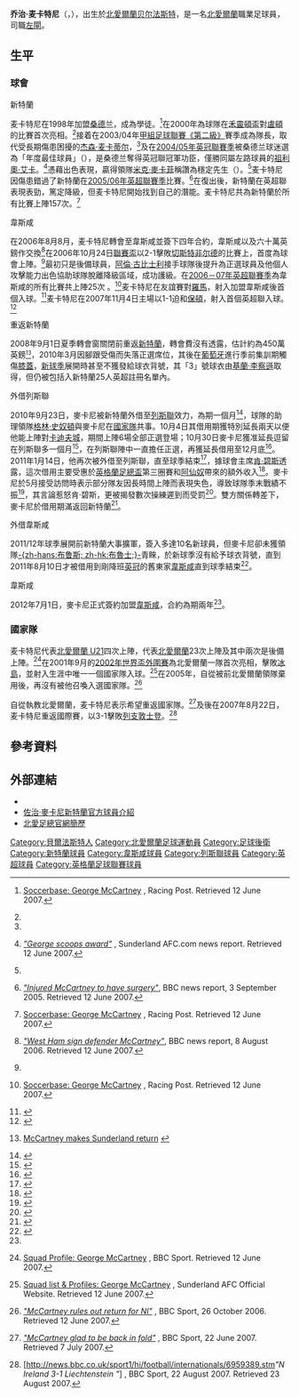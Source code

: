 {{noteTA|G1=英超|G2=足球|G3=列斯聯|G4=FAcup
|T=zh-hans:乔治·麦卡特尼;zh-hk:佐治·麥卡尼;zh-tw:喬治·麥卡特尼;
|1=zh-hans:麦卡特尼;zh-hk:麥卡尼;zh-tw:麥卡特尼;
|2=zh-hans:乔治·麦卡特尼;zh-hk:佐治·麥卡尼;zh-tw:喬治·麥卡特尼;
|3=zh-hans:杰森·麦卡蒂尔;zh-hk:傑森·麥卡迪亞;zh-tw:傑森·麥卡蒂爾;
|4=zh-hans:胡里奥·阿尔卡;zh-hk:祖利奧·艾卡;zh-tw:胡里奧·阿爾卡;
|5=zh-hans:米克·麦卡锡;zh-hk:米克·麥卡菲;zh-tw:米克·麥卡錫;
|6=zh-hans:阿兰·柯比什利;zh-hk:阿倫·古比士利;zh-tw:阿倫·柯比士利;
}}
{{Infobox football biography 2
| name           = 乔治·麦卡特尼<br />''George McCartney''
| image          = GeorgeMcCartneyWHU2012.jpg
| image_size     = 200
| caption             = 
| fullname       = George McCartney<ref name="Hugman2010-11 263">{{Cite book
 | editor-first = Barry J.
 | editor-last = Hugman
 | title = The PFA Footballers' Who's Who 2010–11
 | year = 2010
 | publisher = Mainstream Publishing
 | isbn = 978-1-84596-601-0
 | page = 263 }}</ref>
| birth_date     = {{Birth date and age|1981|4|29|df=y}}<ref name="Hugman2010-11 263"/>
| birth_place    = [[北愛爾蘭|北愛爾蘭]][[贝尔法斯特|贝尔法斯特]]
| height         = {{height|ft=6|in=0}}<ref name="Hugman2010-11 263"/>
| position            = [[後衛_(足球)|後衛]]
| currentclub    = 
| clubnumber     = 
| youthyears1 = {{0|000}}?–1998 | youthclubs1 = [[桑德兰足球俱乐部|桑德兰]]
| years1         = 1998–2006 |clubs1 = [[桑德兰足球俱乐部|桑德兰]]                  |caps1 = 134 |goals1 = 0
| years2         = 2006–2008 |clubs2 = [[西汉姆联足球俱乐部|西汉姆联]]          |caps2 = 61  |goals2 = 1
| years3         = 2008–2012 |clubs3 = [[桑德兰足球俱乐部|桑德兰]]                  |caps3 = 41  |goals3 = 0
| years4         = 2010–2011 |clubs4 = → [[列斯聯足球會|列斯聯]] (借用)     |caps4 = 17  |goals4 = 0
| years5         = 2011      |clubs5 = → [[列斯聯足球會|列斯聯]] (借用)     |caps5 = 15  |goals5 = 0
| years6         = 2011–2012 |clubs6 = → [[西汉姆联足球俱乐部|西汉姆联]] (借用) |caps6 = 38  |goals6 = 1
| years7         = 2012–2014 |clubs7 = [[西汉姆联足球俱乐部|西汉姆联]]          |caps7 = 34  |goals7 = 0
| nationalyears1 = 2000
| nationalteam1  = [[北愛爾蘭18歲以下足球代表隊|北愛爾蘭U18]]
| nationalcaps1  = 4
| nationalgoals1 = 0
| nationalyears2 = 2000–2001
| nationalteam2  = [[北愛爾蘭21歲以下足球代表隊|北愛爾蘭U21]]
| nationalcaps2  = 5
| nationalgoals2 = 0
| nationalyears3 = 2001–2010
| nationalteam3  = [[北愛爾蘭足球代表隊|北愛爾蘭]]
| nationalcaps3  = 34
| nationalgoals3 = 1
| medaltemplates      = 
| club-update         = 2013年10月19日 (六) 15:19 (UTC)
| nationalteam-update = 2013年10月19日 (六) 15:19 (UTC)
}}

'''乔治·麦卡特尼'''（{{lang-en|'''George McCartney'''}}，{{bd|1981年|4月29日|catIdx=McCartney, George}}），出生於[[北愛爾蘭|北愛爾蘭]][[贝尔法斯特|贝尔法斯特]]，是一名[[北愛爾蘭|北愛爾蘭]]職業足球員，司職[[左閘|左閘]]。

== 生平 ==
=== 球會 ===
;新特蘭
麦卡特尼在1998年加盟[[桑德兰足球俱乐部|桑德兰]]，成為學徒。<ref name=soccerbase>{{en}}[http://www.soccerbase.com/players_details.sd?playerid=14786 Soccerbase: George McCartney] {{Wayback|url=http://www.soccerbase.com/players_details.sd?playerid=14786 |date=20080103154038 }}, Racing Post. Retrieved 12 June 2007.</ref>在2000年為球隊在[[英格蘭聯賽盃|禾靈頓盃]]對[[卢顿足球俱乐部|盧頓]]的比賽首次亮相。<ref name=profile/>接着在2003/04年[[英格兰足球联赛|甲組足球聯賽《第二級》]]賽季成為隊長，取代受長期傷患困擾的[[杰森·麦卡蒂尔|杰森·麦卡蒂尔]]，<ref name=profile />及在[[2004年至2005年英格蘭足球冠軍聯賽|2004/05年英冠聯賽季]]被桑德兰球迷選為「年度最佳球員」（{{lang|en|Player of the Season}}），是桑德兰奪得英冠聯冠軍功臣，僅勝同屬左路球員的[[祖利奧·艾卡|祖利奧·艾卡]]。<ref name=poty>{{en}}[http://www.safc.com/news/?mode=movenav&page_id=7171 ''"George scoops award"''] {{Wayback|url=http://www.safc.com/news/?mode=movenav&page_id=7171 |date=20080103134533 }}, Sunderland AFC.com news report. Retrieved 12 June 2007.</ref>憑藉出色表現，贏得領隊[[米克·麥卡菲|米克·麥卡菲]]稱讚為穩定先生（{{lang|en|Mr. Consistent}}）。<ref name=poty/>麦卡特尼因傷患錯過了新特蘭在[[2005年至2006年英格蘭超級聯賽|2005/06年英超聯賽季]]比賽。<ref>{{en}}[http://news.bbc.co.uk/sport1/hi/football/teams/s/sunderland/4201050.stm ''"Injured McCartney to have surgery"''], BBC news report, 3 September 2005. Retrieved 12 June 2007.</ref>在復出後，新特蘭在英超聯表現表勁，篤定降級，但麦卡特尼開始找到自己的潛能。麦卡特尼共為新特蘭於所有比賽上陣157次。<ref name=soccerbase>{{en}}[http://www.soccerbase.com/players_details.sd?playerid=14786 Soccerbase: George McCartney] {{Wayback|url=http://www.soccerbase.com/players_details.sd?playerid=14786 |date=20080103154038 }}, Racing Post. Retrieved 12 June 2007.</ref>

;韋斯咸
在2006年8月8月，麦卡特尼轉會至韋斯咸並簽下四年合約，韋斯咸以{{Link-en|克莱夫·克拉克|Clive Clarke}}及六十萬英鎊作交換<ref>{{en}}[http://news.bbc.co.uk/sport1/hi/football/teams/w/west_ham_utd/5255232.stm ''"West Ham sign defender McCartney"''], BBC news report, 8 August 2006. Retrieved 12 June 2007.</ref>在2006年10月24日[[英格蘭聯賽盃|聯賽盃]]以2-1擊敗[[切斯特菲尔德足球俱乐部|切斯特非尔德]]的比賽上，首度為球會上陣。<ref name=NI/>最初只是後備球員，[[阿倫·古比士利|阿倫·古比士利]]接手球隊後提升為正選球員及他個人攻擊能力出色協助球隊脫離降級區域，成功護級。在[[2006年至2007年英格蘭超級聯賽|2006－07年英超聯賽季]]為韋斯咸的所有比賽共上陣25次 。<ref name=soccerbase>{{en}}[http://www.soccerbase.com/players_details.sd?playerid=14786 Soccerbase: George McCartney] {{Wayback|url=http://www.soccerbase.com/players_details.sd?playerid=14786 |date=20080103154038 }}, Racing Post. Retrieved 12 June 2007.</ref>麦卡特尼在友誼賽對[[羅馬足球俱樂部|羅馬]]，射入加盟韋斯咸後首個入球。<ref>{{en}}{{cite news |title=McCartney heads Hammers to victory |publisher=Bishop's Stortford Citizen |date=2007年8月6日 |url=http://www.citizen-series.co.uk/mostpopular.var.1599003.mostviewed.mccartney_heads_hammers_to_victory.php |accessdate=2007-08-06 |deadurl=yes |archiveurl=https://web.archive.org/web/20070928120602/http://www.citizen-series.co.uk/mostpopular.var.1599003.mostviewed.mccartney_heads_hammers_to_victory.php |archivedate=2007年9月28日 }}</ref>麦卡特尼在2007年11月4日主場以1-1迫和[[博尔顿足球俱乐部|保頓]]，射入首個英超聯入球。<ref>{{en}}{{cite news|title =West Ham 1-1 Bolton |publisher =BBC.co.uk|date = 2007年11月4日| url =http://news.bbc.co.uk/sport1/hi/football/eng_prem/7065170.stm | accessdate = 2007-11-05 }}</ref>

;重返新特蘭
2008年9月1日夏季轉會窗關閉前重返[[桑德兰足球俱乐部|新特蘭]]，轉會費沒有透露，估計約為450萬英鎊<small><ref>{{en}}[http://news.bbc.co.uk/sport2/hi/football/teams/w/west_ham_utd/7592110.stm McCartney makes Sunderland return] {{Wayback|url=http://news.bbc.co.uk/sport2/hi/football/teams/w/west_ham_utd/7592110.stm |date=20080901233131 }}</ref></small>，2010年3月因腳跟受傷而失落正選席位，其後在[[葡萄牙|葡萄牙]]進行季前集訓期觸傷[[膝蓋|膝蓋]]，[[2010年至2011年英格蘭超級聯賽|新球季]]展開時甚至不獲發給球衣背號，其「3」號球衣由[[基蘭·李察遜|基蘭·李察遜]]取得，但仍被包括入新特蘭25人英超註冊名單內。

;外借列斯聯
2010年9月23日，麥卡尼被新特蘭外借至[[列斯聯足球會|列斯聯]]效力，為期一個月<ref>{{en}}{{cite web |url=http://news.bbc.co.uk/sport2/hi/football/teams/l/leeds_united/9021324.stm |title=Sunderland's George McCartney in Leeds United loan |publisher=BBC Sport |date=2010-09-23 |accessdate=2010-09-24 |archive-date=2010-09-24 |archive-url=https://web.archive.org/web/20100924141047/http://news.bbc.co.uk/sport2/hi/football/teams/l/leeds_united/9021324.stm |dead-url=no }}</ref>，球隊的助理領隊[[格林·史奴頓|格林·史奴頓]]與麥卡尼在[[北愛爾蘭足球代表隊|國家隊]]共事。10月4日其借用期獲特別延長兩天以便他能上陣對[[卡迪夫城足球俱乐部|卡迪夫城]]，期間上陣6場全部正選登場；10月30日麥卡尼獲准延長逗留在列斯聯多一個月<ref>{{cite news |language=en |url=http://www.skysports.com/story/0,19528,11688_6477349,00.html |title=Leeds extend McCartney loan |publisher=''Sky Sports'' |date=2010-10-30 |accessdate=2010-11-01 |archive-date=2010-11-01 |archive-url=https://web.archive.org/web/20101101225601/http://www.skysports.com/story/0,19528,11688_6477349,00.html |dead-url=no }}</ref>，在列斯聯陣中一直擔任正選，再獲延長借用至12月底<ref>{{cite news |language=en |url=http://www.skysports.com/story/0,19528,11688_6545729,00.html |title=McCartney extends Leeds stay |publisher=''Sky Sports'' |date=2010-12-01 |accessdate=2010-12-03 |archive-date=2010-12-03 |archive-url=https://web.archive.org/web/20101203141728/http://www.skysports.com/story/0,19528,11688_6545729,00.html |dead-url=no }}</ref>。2011年1月14日，他再次被外借至列斯聯，直至球季結束<ref>{{cite news |language=en |url=http://www.skysports.com/story/0,19528,11695_6662309,00.html |title=McCartney back at Leeds |publisher=''Sky Sports'' |date=2011-01-14 |accessdate=2011-01-14 |archive-date=2011-01-17 |archive-url=https://web.archive.org/web/20110117053906/http://www.skysports.com/story/0,19528,11695_6662309,00.html |dead-url=no }}</ref>，據球會主席[[肯·碧斯|肯·碧斯]]透露，這次借用主要受惠於[[英格蘭足總盃|英格蘭足總盃]]第三圈賽和[[阿森纳足球俱乐部|阿仙奴]]帶來的額外收入<ref>{{cite news |language=en |url=http://news.bbc.co.uk/sport2/hi/football/teams/l/leeds_united/9361688.stm |title=Leeds sign Sunderland's McCartney until end of season |publisher=''[[BBC_Sport|BBC Sport]]'' |date=2011-01-14 |accessdate=2011-01-15 |archive-date=2011-01-17 |archive-url=https://web.archive.org/web/20110117102300/http://news.bbc.co.uk/sport2/hi/football/teams/l/leeds_united/9361688.stm |dead-url=no }}</ref>。麥卡尼於5月接受訪問時表示部分隊友因長時間上陣而表現失色，導致球隊季末戰績不振<ref>{{cite news |language=en |url=http://www.yorkshireeveningpost.co.uk/sport/leeds-united/latest-whites-news/leeds_united_whites_have_been_running_on_empty_mccartney_interview_1_3342398 |title=Leeds United: Whites have been running on empty - McCartney INTERVIEW |publisher=''yorkshireeveningpost.co.uk'' |date=2011-05-03 |accessdate=2011-08-11 |archive-date=2011-08-20 |archive-url=https://web.archive.org/web/20110820042438/http://www.yorkshireeveningpost.co.uk/sport/leeds-united/latest-whites-news/leeds_united_whites_have_been_running_on_empty_mccartney_interview_1_3342398 |dead-url=no }}</ref>，其言論惹怒肯·碧斯，更被揭發數次操練遲到而受罰<ref>{{cite news |language=en |url=http://www.independent.co.uk/sport/football/football-league/ken-bates-slams-leeds-onloan-defender-george-mccartney-2278827.html |title=Ken Bates slams Leeds' on-loan defender George McCartney |publisher=''independent.co.uk'' |date=2011-05-04 |accessdate=2011-08-11 |archive-date=2011-05-08 |archive-url=https://web.archive.org/web/20110508022200/http://www.independent.co.uk/sport/football/football-league/ken-bates-slams-leeds-onloan-defender-george-mccartney-2278827.html |dead-url=no }}</ref>。雙方關係轉差下，麥卡尼於借用期滿返回新特蘭<ref name="LOAN MEN SAY FAREWELL">{{cite news |language=en |url=http://www.leedsunited.com/news/20110509/loan-men-say-farewell_2247585_2356329 |title=LOAN MEN SAY FAREWELL |publisher=[[列斯聯足球會|''leedsunited.com'']] |date=2011-05-09 |accessdate=2011-08-11 |archive-date=2011-08-18 |archive-url=https://web.archive.org/web/20110818140628/http://www.leedsunited.com/news/20110509/loan-men-say-farewell_2247585_2356329 |dead-url=no }}</ref>。

;外借韋斯咸
2011/12年球季展開前新特蘭大事擴軍，簽入多達10名新球員，但麥卡尼卻未獲領隊[[斯蒂夫·布鲁斯|-{zh-hans:布鲁斯; zh-hk:布魯士;}-]]青睞，於新球季沒有給予球衣背號，直到2011年8月10日才被借用到剛降班[[英冠|英冠]]的舊東家[[西汉姆联足球俱乐部|韋斯咸]]直到球季結束<ref>{{cite news |language=en |url=http://www.bbc.co.uk/sport/0/football/18663424 |title=George McCartney signs for West Ham from Sunderland |publisher=''[[BBC_Sport|BBC Sport]]'' |date=2012-07-01 |accessdate=2013-01-17 |archive-date=2012-09-18 |archive-url=https://web.archive.org/web/20120918172437/http://www.bbc.co.uk/sport/0/football/18663424 |dead-url=no }}</ref>。

;韋斯咸
2012年7月1日，麥卡尼正式簽約加盟[[西汉姆联足球俱乐部|韋斯咸]]，合約為期兩年<ref name="LOAN MEN SAY FAREWELL"/>。

=== 國家隊 ===
麦卡特尼代表[[北愛爾蘭21歲以下足球代表隊|北愛爾蘭 U21]]四次上陣，代表[[北愛爾蘭足球代表隊|北愛爾蘭]]23次上陣及其中兩次是後備上陣。<ref>{{en}}[http://news.bbc.co.uk/sport1/shared/bsp/hi/football/statistics/players/m/mccartney_39694.stm Squad Profile: George McCartney] {{Wayback|url=http://news.bbc.co.uk/sport1/shared/bsp/hi/football/statistics/players/m/mccartney_39694.stm |date=20070316042948 }}, BBC Sport. Retrieved 12 June 2007.</ref>在2001年9月的[[2002年世界盃外圍賽|2002年世界盃外圍賽]]為北愛爾蘭一隊首次亮相，擊敗[[冰島國家足球隊|冰島]]，並射入生涯中唯一一個國家隊入球。<ref name=profile>{{en}}[http://www.safc.com/team?page_id=2623&player_id=70 Squad list & Profiles: George McCartney] {{Wayback|url=http://www.safc.com/team?page_id=2623&player_id=70 |date=20060326143028 }}, Sunderland AFC Official Website. Retrieved 12 June 2007.</ref>在2005年，自從被前北愛爾蘭領隊{{Link-en|劳瑞·桑切斯|Lawrie Sanchez}}棄用後，再沒有被他召喚入選國家隊。<ref name=NI>[http://news.bbc.co.uk/sport1/hi/football/internationals/6086780.stm ''"McCartney rules out return for NI"''] {{Wayback|url=http://news.bbc.co.uk/sport1/hi/football/internationals/6086780.stm |date=20061106222236 }}, BBC Sport, 26 October 2006. Retrieved 12 June 2007.</ref>

自從{{Link-en|奈杰尔·沃辛顿|Nigel Worthington}}執教北愛爾蘭，麦卡特尼表示希望重返國家隊。<ref>{{en}}[http://news.bbc.co.uk/sport1/hi/football/internationals/6232248.stm ''"McCartney glad to be back in fold"''] {{Wayback|url=http://news.bbc.co.uk/sport1/hi/football/internationals/6232248.stm |date=20070824202728 }}, BBC Sport, 22 June 2007. Retrieved 7 July 2007.</ref>及後在2007年8月22日，麦卡特尼重返國際賽，以3-1擊敗[[列支敦士登國家足球隊|列支敦士登]]。<ref>{{en}}[http://news.bbc.co.uk/sport1/hi/football/internationals/6959389.stm''"N Ireland 3-1 Liechtenstein "''] {{Wayback|url=http://news.bbc.co.uk/sport1/hi/football/internationals/6959389.stm |date=20200303230731 }}, BBC Sport, 22 August 2007. Retrieved 23 August 2007.</ref>

== 參考資料 ==
{{reflist}}

== 外部連結 ==
* {{soccerbase|id=14786|name=佐治·麥卡尼}}
* [http://www.safc.com/team/?page_id=2623&player_id=229 佐治·麥卡尼新特蘭官方球員介紹]{{Wayback|url=http://www.safc.com/team/?page_id=2623&player_id=229 |date=20080915161531 }}
* [https://web.archive.org/web/20071023161806/http://www.irishfa.com/squad-profiles/2242/senior/george-mccartney-defender/ 北愛足總官網簡歷]

{{2004/05年英冠PFA年度最佳陣容}}

{{DEFAULTSORT:Maccartney, George}}
[[Category:貝爾法斯特人|Category:貝爾法斯特人]]
[[Category:北愛爾蘭足球運動員|Category:北愛爾蘭足球運動員]]
[[Category:足球後衛|Category:足球後衛]]
[[Category:新特蘭球員|Category:新特蘭球員]]
[[Category:韋斯咸球員|Category:韋斯咸球員]]
[[Category:列斯聯球員|Category:列斯聯球員]]
[[Category:英超球員|Category:英超球員]]
[[Category:英格蘭足球聯賽球員|Category:英格蘭足球聯賽球員]]